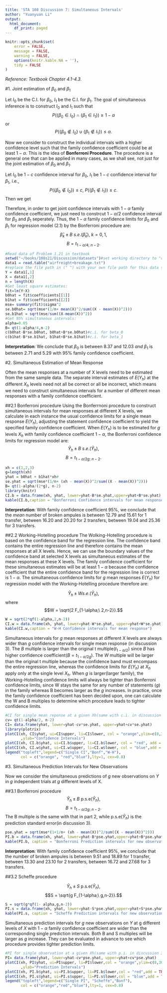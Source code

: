 ```yaml
---
title: 'STA 108 Discussion 7: Simultaneous Intervals'
author: "Yuanyuan Li"
output:
  html_document:
    df_print: paged
---
```


```r
knitr::opts_chunk$set(
	error = FALSE,
	message = FALSE,
	warning = FALSE,
	options(knitr.kable.NA = ''),
	tidy = FALSE
)
```

*Reference: Textbook Chapter 4.1-4.3.*

#1. Joint estimation of $\beta_0$ and $\beta_1$

Let $I_0$ be the C.I. for $\beta_0$, $I_1$ be the C.I. for $\beta_1$. The goal of simultaneous inference is to construct $I_0$ and $I_1$ such that
$$P(\{\beta_0 \in I_0\}\cap \{\beta_1 \in I_1\})\geq 1-\alpha$$
or
$$P(\{\beta_0 \notin I_0\}\cup \{\beta_1 \notin I_1\})\leq \alpha.$$

Now we consider to construct the individual intervals with a higher confidence level such that the family confidence coefficient could be at least $1-\alpha$. This is the idea of **Bonferroni Procedure**. The procedure is a general one that can be applied in many cases, as we shall see, not just
for the joint estimation of $\beta_0$ and $\beta_1$.

Let $I_0$ be $1-c$ confidence interval for $\beta_0$, $I_1$ be $1-c$ confidence interval for $\beta_1$, i.e.,
$$P(\{\beta_0 \notin I_0\})\leq c, \ P(\{\beta_1 \notin I_1\})\leq c.$$
Then we get
\begin{align*}
&P(\{\beta_0 \notin I_0\}\cup \{\beta_1 \notin I_1\})\leq P(\{\beta_0 \notin I_0\})+P(\{\beta_1 \notin I_1\})\leq 2c, \\
\Rightarrow & P(\{\beta_0 \in I_0\}\cap \{\beta_1 \in I_1\})\geq 1-2c.
\end{align*}

Therefore, in order to get joint confidence intervals with $1-\alpha$ family confidence coefficient, we just need to constrcut $1-\alpha/2$ confidence interval for $\beta_0$ and $\beta_1$ seperately. Thus, the $1-\alpha$ family confidence limits for $\beta_0$ and $\beta_1$ for regression
model (2.1) by the Bonferroni procedure are:
$$\hat{\beta}_k \pm B \ s.e.(\hat{\beta}_k), \ k=0,1,$$
$$B=t_{1-\alpha/4;\ n-2}.$$
```r
#Read data of Problem 1.21 in textbook
setwd("~/books/108s21/Discussion/datasets")#set working directory to "datasets" folder
data1 = read.table("airfreight+breakage.txt")
#replace the file path in (" ") with your own file path for this data set
Y = data1[,1]
X = data1[,2]
n = length(X)
#Get least square estimates:
fit=lm(Y~X)
b0hat = fit$coefficients[[1]] 
b1hat = fit$coefficients[[2]] 
mse= summary(fit)$sigma^2
se.b0hat= sqrt(mse*(1/n+ mean(X)^2/sum((X - mean(X))^2)))
se.b1hat = sqrt(mse/sum((X-mean(X))^2))
#Get 95% simultaneous intervals:
alpha=0.05
B= qt(1-alpha/4,n-2)
c(b0hat-B*se.b0hat, b0hat+B*se.b0hat)#c.i. for beta_0
c(b1hat-B*se.b1hat, b1hat+B*se.b1hat)#c.i. for beta_1
```

**Interpretation**: We conclude that $\beta_0$ is between 8.37 and 12.03 *and* $\beta_1$ is between 2.71 and 5.29 with $95\%$ family confidence coefficient.


#2. Simultaneous Estimation of Mean Response

Often the mean responses at a number of X levels need to be estimated from the same sample data. The separate interval estimates of $E(Y_h)$ at the different $X_h$ levels need not all be correct or all be incorrect, which means we need to construct simultaneous intervals for a number of different mean responses with a family confidence coefficient.

##2.1 Bonferroni procedure
Using the Bonferrnoni procedure to construct simultaneous intervals for mean
responses at different X levels, we calculate in each instance the usual
confidence limits for a single mean response $E(Y_h)$, adjusting the statement confidence coefficient to yield the specified family confidence coefficient. When $E(Y_h)$ is to be estimated for $g$ levels $X_h$ with family confidence coefficient $1-\alpha$, the Bonferroni confidence limits for regression model are:
$$\hat{Y}_h \pm B \ s.e.(\hat{Y}_h),$$
$$B = t_{1-\alpha/{2g};\ n-2}.$$
```r
xh = c(1,2,3)
g=length(xh)
yhat = b0hat + b1hat*xh#
se.yhat = sqrt(mse*(1/n+ (xh - mean(X))^2/sum((X - mean(X))^2)))
B= qt(1-alpha/(2*g), n-2)
library(knitr)
CI.b = data.frame(xh, yhat, lower=yhat-B*se.yhat,upper=yhat+B*se.yhat)
kable(CI.b,caption = "Bonferroni Confidence intervals for mean response")
```

**Interpretation**: With family confidence coefficient $95\%$, we conclude that the *mean* number of broken ampules is between 12.79 and 15.61 for 1 transfer, between 16.20 and 20.20 for 2 transfers, between 19.04 and 25.36 for 3 transfers.



##2.2 Working-Hotelling procedure
The WoIking-Hotelling procedure is based on the confidence band for the regression line. The confidence band contains the entire regression line and therefore contains the mean responses at all X levels. Hence, we can use the boundary values of the confidence band at selected X levels as simultaneous estimates of the mean responses at these X levels. The family confidence coefficient for these simultaneous estimates will be at least $1-\alpha$ because the confidence coefficient that the entire confidence band for the
regression line is correct is $1-\alpha$. The simultaneous confidence limits for $g$ mean responses $E(Y_h)$ for regression model with the Working-HoteIling procedure therefore are:

$$\hat{Y}_h \pm W s.e.(\hat{Y}_h),$$
where
$$W = \sqrt{2 F_{1-\alpha;\ 2,n-2}}.$$

```r
W = sqrt(2*qf(1-alpha,2,n-2))
CI.w = data.frame(xh, yhat, lower=yhat-W*se.yhat, upper=yhat+W*se.yhat)
kable(CI.w,caption = "W-H Confidence intervals for mean response")
```

Simultaneous intervals for $g$ mean responses at different X levels are always wider than $g$ confidence intervals for single mean response (in discussion 3). The $B$ multiple is larger than the original t multiple($t_{1-\alpha/2}$) since $B$ has higher confidence coefficient($B=t_{1-\alpha/2g}$). The $W$ multiple will be larger than the original t multiple because the confidence band must encompass the entire regression line, whereas the confidence limits for $E(Y_h)$ at $X_h$ apply only at the single level $X_h$. When $g$ is larger(larger family), the Working-Hotelling confidence limits will always be tighter than Bonferroni confidence limits, since W stays the same for any number of statements ($g$) in the family whereas B becomes larger as the $g$ increases. In practice, once the family confidence coefficient has been decided upon, one can calculate the W and B multiples to determine which procedure leads to tighter confidence limits.

```r
#CI for single mean reponse at a given Xh(same with c.i. in discussion 3)
cv= qt(1-alpha/2, n-2)
CI= data.frame(yhat, lower=yhat-cv*se.yhat, upper=yhat+cv*se.yhat)
library(plotrix) 
plotCI(xh, CI$yhat, ui=CI$upper, li=CI$lower, col = "orange",ylim=c(8,30)
       ,ylab="Confidence Intervals")
plotCI(xh, CI.b$yhat, ui=CI.b$upper, li=CI.b$lower, col = "red", add = TRUE)
plotCI(xh, CI.w$yhat, ui=CI.w$upper, li=CI.w$lower, col = "blue",add = TRUE)
legend("topleft",legend=c("Single CI","Bonf","W-H"),
       col = c("orange", "red","blue"),lty=1, cex=0.8) 
```


#3. Simultaneous Prediction Intervals for New Observations

Now we consider the simultaneous predictions of $g$ new observations on $Y$ in $g$ independent trials at $g$ different levels of X.

##3.1 Bonferroni procedure
$$\hat{Y}_h \pm B\ \text{p.s.e}(\hat{Y}_h),$$
$$B = t_{1-\alpha/{2g}; \ n-2}.$$
The B multiple is the same with that in part 2, while $\text{p.s.e}(\hat{Y}_h)$ is the prediction standard error(in discussion 3).
```r
pse.yhat = sqrt(mse*(1+1/n+ (xh - mean(X))^2/sum((X - mean(X))^2)))
PI.b = data.frame(xh, yhat, lower=yhat-B*pse.yhat,upper=yhat+B*pse.yhat)
kable(PI.b, caption = "Bonferroni Prediction intervals for new observations")
```

**Interpretation**: With family confidence coefficient $95\%$, we conclude that the number of broken ampules is between 9.51 and 18.89 for 1 transfer, between 13.30 and 23.10 for 2 transfers, between 16.72 and 27.68 for 3 transfers.

##3.2 Scheffe procedure

$$\hat{Y}_h \pm S\ \text{p.s.e}(\hat{Y}_h),$$
$$S = \sqrt{g F_{1-\alpha;\ g,n-2}}.$$
```r
S = sqrt(g*qf(1- alpha,g,n-2))
PI.s = data.frame(xh, yhat, lower=yhat-S*pse.yhat,upper=yhat+S*pse.yhat)
kable(PI.s, caption = "Scheffe Prediction intervals for new observations")
```

Simultaneous prediction intervals for $g$ new observations on $Y$ at g different levels of $X$ with $1-\alpha$ family confidence coefficient are wider than the corresponding single prediction intervals. Both B and S multiples will be larger as $g$ increase. They can be evaluated in advance to see which procedure provides tighter prediction limits.

```r
#PI for single observation at a given Xh(same with p.i. in discussion 3)
PI= data.frame(yhat, lower=yhat-cv*pse.yhat, upper=yhat+cv*pse.yhat)
plotCI(xh, PI$yhat, ui=PI$upper, li=PI$lower,col = "orange",ylim=c(8,30)
       ,ylab="Prediction Intervals")
plotCI(xh, PI.b$yhat, ui=PI.b$upper, li=PI.b$lower,col = "red",add = TRUE)
plotCI(xh, PI.s$yhat, ui=PI.s$upper, li=PI.s$lower,col = "blue",add = TRUE)
legend("topleft",legend=c("Single PI", "Scheffe","Bonf"),
       col = c("orange","red","blue"),lty=1, cex=0.8)
```


